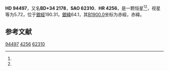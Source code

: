 {{Starbox begin
| name = HD 94497
}}
{{Starbox observe
| epoch = [[J2000.0|J2000.0]]
| constell = {{星座名待查}}<ref name=SIMBAD>{{cite web
 | url=http://simbad.u-strasbg.fr/simbad/sim-id?Ident=HR+4256
 | title=Pulsating variable Star
 | publisher=Centre de Données astronomiques de Strasbourg
 | work=SIMBAD
 | accessdate=2012-07-13
 | archive-date=2016-03-19
 | archive-url=https://web.archive.org/web/20160319065205/http://simbad.u-strasbg.fr/simbad/sim-id?Ident=HR+4256
 | dead-url=no
 }}</ref><ref name=DATA>{{cite web
 | url=http://vizier.u-strasbg.fr/viz-bin/VizieR-5?-out.add=.&-source=5050&-corr=PK=HR&-out.max=9999&HR=4256
 | title=VizieR Detailed Page
 | accessdate=2012-07-13
 | archive-date=2019-02-16
 | archive-url=https://web.archive.org/web/20190216122456/http://vizier.u-strasbg.fr/viz-bin/VizieR-5?-out.add=.&-source=5050&-corr=PK=HR&-out.max=9999&HR=4256
 | dead-url=no
 }}</ref>
| 星官 = 
| ra = {{RA|10|54|58.2}}<ref name=SIMBAD /><ref name=DATA />
| dec = {{DEC|+34|2|5}}<ref name=SIMBAD /><ref name=DATA />
| appmag_v = 5.72<ref name=SIMBAD /><ref name=DATA />
}}
{{Starbox character
| class = gG7<ref name=SIMBAD /><ref name=DATA />
| b-v = 1.01<ref name=SIMBAD /><ref name=DATA />
| u-b = <ref name=SIMBAD /><ref name=DATA />
| r-i = <ref name=SIMBAD /><ref name=DATA />
| variable = 
}}
{{Starbox astrometry
| radial_v = 
| prop_mo_ra = -28
| parallax = 
| p_error = 
}}
{{Starbox catalog
| names =BD+34 2178，[[SAO星表|SAO]] 62310，[[HD星表|HD]] 94497，[[HR星表|HR]] 4256}}
{{Starbox reference |Simbad=HR+4256}}
{{Starbox end}}

'''HD 94497'''，又名'''BD+34 2178'''，'''SAO 62310'''、'''HR 4256'''，是一颗恒星<ref name=SIMBAD /><ref name=DATA />，视星等为5.72，位于[[銀道座標系|銀經]]190.31，[[銀道座標系|銀緯]]64.1，其[[B1900.0|B1900.0]]坐标为赤經{{RA|10|49|24.7}}，赤緯{{DEC|+34|64.1|7}}。

== 参考文献 ==
{{reflist}}

{{star-stub}}

[[Category:HD和HDE天體|94497]]
[[Category:HR天體|4256]]
[[Category:SAO天體|62310]]